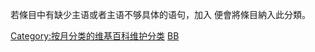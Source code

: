 {{Parent monthly clean up category|who}}
若條目中有缺少主语或者主语不够具体的语句，加入 {{tl|who}} 便會將條目納入此分類。

[[Category:按月分类的维基百科维护分类|Category:按月分类的维基百科维护分类]]
[[Category:维基百科条目清理‎|BB]]